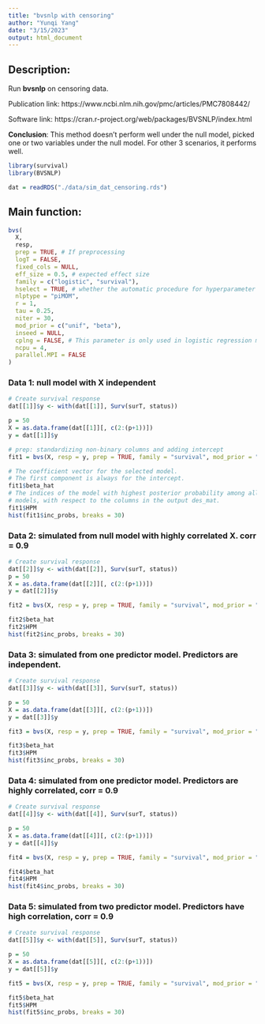 ```yaml
---
title: "bvsnlp with censoring"
author: "Yunqi Yang"
date: "3/15/2023"
output: html_document
---
```


## Description:

Run **bvsnlp** on censoring data. 

Publication link: https://www.ncbi.nlm.nih.gov/pmc/articles/PMC7808442/

Software link: https://cran.r-project.org/web/packages/BVSNLP/index.html

**Conclusion**: This method doesn't perform well under the null model, picked one or two variables under the null model. For other 3 scenarios, it performs well.

```r
library(survival)
library(BVSNLP)
```

```r
dat = readRDS("./data/sim_dat_censoring.rds")
```


## Main function:
```r
bvs(
  X,
  resp,
  prep = TRUE, # If preprocessing 
  logT = FALSE,
  fixed_cols = NULL,
  eff_size = 0.5, # expected effect size
  family = c("logistic", "survival"),
  hselect = TRUE, # whether the automatic procedure for hyperparameter selection should be run or not.
  nlptype = "piMOM",
  r = 1,
  tau = 0.25,
  niter = 30,
  mod_prior = c("unif", "beta"),
  inseed = NULL,
  cplng = FALSE, # This parameter is only used in logistic regression models
  ncpu = 4,
  parallel.MPI = FALSE
)


```

### Data 1: null model with X independent
```r
# Create survival response
dat[[1]]$y <- with(dat[[1]], Surv(surT, status))

p = 50
X = as.data.frame(dat[[1]][, c(2:(p+1))])
y = dat[[1]]$y
```

```r
# prep: standardizing non-binary columns and adding intercept
fit1 = bvs(X, resp = y, prep = TRUE, family = "survival", mod_prior = "unif", niter = 100)
```

```r
# The coefficient vector for the selected model. 
# The first component is always for the intercept.
fit1$beta_hat
# The indices of the model with highest posterior probability among all visited
# models, with respect to the columns in the output des_mat.
fit1$HPM
hist(fit1$inc_probs, breaks = 30)
```

### Data 2: simulated from null model with highly correlated X. corr = 0.9
```r
# Create survival response
dat[[2]]$y <- with(dat[[2]], Surv(surT, status))
p = 50
X = as.data.frame(dat[[2]][, c(2:(p+1))])
y = dat[[2]]$y
```

```r
fit2 = bvs(X, resp = y, prep = TRUE, family = "survival", mod_prior = "unif", niter = 100)
```

```r
fit2$beta_hat
fit2$HPM
hist(fit2$inc_probs, breaks = 30)
```

### Data 3: simulated from one predictor model. Predictors are independent.
```r
# Create survival response
dat[[3]]$y <- with(dat[[3]], Surv(surT, status))

p = 50
X = as.data.frame(dat[[3]][, c(2:(p+1))])
y = dat[[3]]$y
```

```r
fit3 = bvs(X, resp = y, prep = TRUE, family = "survival", mod_prior = "unif", niter = 100)
```

```r
fit3$beta_hat
fit3$HPM
hist(fit3$inc_probs, breaks = 30)
```

### Data 4: simulated from one predictor model. Predictors are highly correlated, corr = 0.9

```r
# Create survival response
dat[[4]]$y <- with(dat[[4]], Surv(surT, status))

p = 50
X = as.data.frame(dat[[4]][, c(2:(p+1))])
y = dat[[4]]$y
```

```r
fit4 = bvs(X, resp = y, prep = TRUE, family = "survival", mod_prior = "unif", niter = 100)
```

```r
fit4$beta_hat
fit4$HPM
hist(fit4$inc_probs, breaks = 30)
```


### Data 5: simulated from two predictor model. Predictors have high correlation, corr = 0.9

```r
# Create survival response
dat[[5]]$y <- with(dat[[5]], Surv(surT, status))

p = 50
X = as.data.frame(dat[[5]][, c(2:(p+1))])
y = dat[[5]]$y
```

```r
fit5 = bvs(X, resp = y, prep = TRUE, family = "survival", mod_prior = "unif", niter = 100)
```

```r
fit5$beta_hat
fit5$HPM
hist(fit5$inc_probs, breaks = 30)
```
